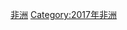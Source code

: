 {{portal|非洲}}
{{Commonscat|2017 elections in Africa}}
{{Year by category
| m = 2
| c = 0
| d = 1
| y = 7
| cat = 非洲选举
| sortkey = Africa
| in = 
| parent = 各年非洲选举
| subcat = 2017年选举}}
[[Category:2017年选举|非洲]]
[[Category:2017年非洲|Category:2017年非洲]]